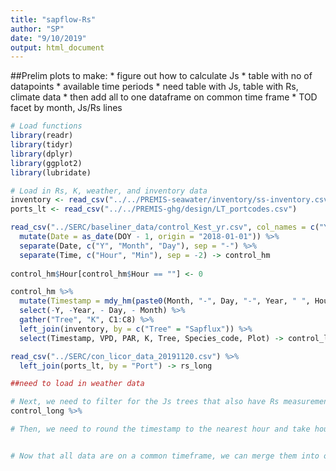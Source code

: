 ```yaml
---
title: "sapflow-Rs"
author: "SP"
date: "9/10/2019"
output: html_document
---
```


##Prelim plots to make:
* figure out how to calculate Js
* table with no of datapoints
* available time periods
* need table with Js, table with Rs, climate data
* then add all to one dataframe on common time frame
* TOD facet by month, Js/Rs lines

```r
# Load functions
library(readr)
library(tidyr)
library(dplyr)
library(ggplot2)
library(lubridate)
```

```r
# Load in Rs, K, weather, and inventory data
inventory <- read_csv("../../PREMIS-seawater/inventory/ss-inventory.csv")
ports_lt <- read_csv("../../PREMIS-ghg/design/LT_portcodes.csv")

read_csv("../SERC/baseliner_data/control_Kest_yr.csv", col_names = c("Year", "DOY","Time","VPD", "PAR", "C1", "C2", "C3", "C4", "C5", "C6", "C7", "C8")) %>% 
  mutate(Date = as_date(DOY - 1, origin = "2018-01-01")) %>% 
  separate(Date, c("Y", "Month", "Day"), sep = "-") %>% 
  separate(Time, c("Hour", "Min"), sep = -2) -> control_hm
  
control_hm$Hour[control_hm$Hour == ""] <- 0

control_hm %>% 
  mutate(Timestamp = mdy_hm(paste0(Month, "-", Day, "-", Year, " ", Hour, ":", Min))) %>%
  select(-Y, -Year, - Day, - Month) %>% 
  gather("Tree", "K", C1:C8) %>% 
  left_join(inventory, by = c("Tree" = "Sapflux")) %>% 
  select(Timestamp, VPD, PAR, K, Tree, Species_code, Plot) -> control_long

read_csv("../SERC/con_licor_data_20191120.csv") %>%
  left_join(ports_lt, by = "Port") -> rs_long

##need to load in weather data

```


``` r
# Next, we need to filter for the Js trees that also have Rs measurements
control_long %>% 

# Then, we need to round the timestamp to the nearest hour and take hourly averages


# Now that all data are on a common timeframe, we can merge them into one dataset for analysis

```



